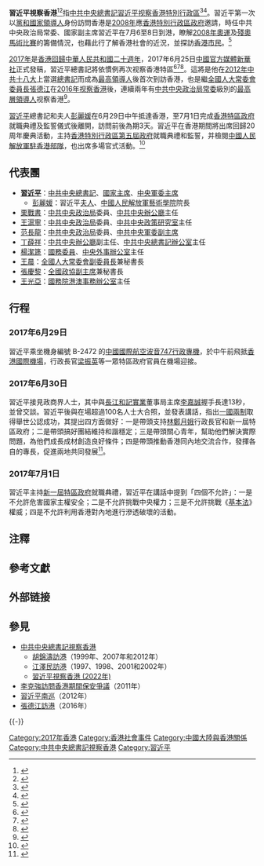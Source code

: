 {{expand|time=2017-08-19T11:13:13+00:00|content=本次訪問的影響}}

{{习近平系列}}

'''習近平視察香港'''<ref>{{cite news |url=http://www.locpg.hk/jsdt/2017-10/10/c_129718005.htm |title=香港：“一国两制”扬帆远航 |quote=在[[香港回归|香港回归]]祖国20周年之际，习近平总书记视察香港时的重要讲话精辟阐明了中央治港方略，为“[[一国两制|一国两制]]”在香港的实践行稳致远指明了方向 |publisher=[[香港中联办|香港中联办]] |date=2017-10-10 |accessdate=2017-10-11 |archive-date=2017-10-11 |archive-url=https://web.archive.org/web/20171011072355/http://www.locpg.hk/jsdt/2017-10/10/c_129718005.htm |dead-url=no }}</ref><ref>{{cite news |url=https://www.singpao.com.hk/index.php?fi=news1&id=46743 |title=王志民調任中聯辦 民主盼停撕裂建制盼搞好青年工作 |quote=「深入學習貫徹習近平總書記視察香港重要講話精神，堅決貫徹落實中央對港方針政策」 |publisher=成報 |date=2017-09-23 |accessdate=2017-09-23 |archive-date=2019-05-02 |archive-url=https://web.archive.org/web/20190502112643/https://www.singpao.com.hk/index.php?fi=news1&id=46743 |dead-url=no }}</ref>指[[中国共产党中央委员会总书记|中共中央總書記]][[習近平|習近平]][[中共中央總書記視察香港|视察]][[香港|香港特別行政區]]<ref>{{cite news|url=http://news.stnn.cc/hongkong/2017/0626/443304.shtml|title=香港各界熱烈歡迎習近平總書記來港視察|publisher=星島環球網|date=2017-06-26|deadurl=yes|archiveurl=https://web.archive.org/web/20170626114047/http://news.stnn.cc/hongkong/2017/0626/443304.shtml|archivedate=2017-06-26|accessdate=2017-06-26}}</ref><ref>{{cite news|url=http://news.takungpao.com/hkol/topnews/2017-06/3464877.html|title=評論：習總書記視察香港振奮民心 具重要啟示意義|publisher=大公網|date=2017-06-26|accessdate=2017-06-26|archive-date=2017-06-26|archive-url=https://web.archive.org/web/20170626022312/http://news.takungpao.com/hkol/topnews/2017-06/3464877.html|dead-url=no}}</ref>。習近平第一次以[[黨和國家領導人|黨和國家領導人]]身份訪問香港是[[2008年|2008年]]應[[香港特別行政區政府|香港特別行政區政府]]邀請，時任中共中央政治局常委、國家副主席習近平在7月6至8日到港，瞭解[[2008年夏季奧林匹克運動會|2008年奧運]]及[[傷殘奧林匹克運動會|殘奧]][[2008年夏季奧林匹克運動會馬術比賽|馬術比賽]]的籌備情況，也藉此行了解香港社會的近況，並探訪[[香港市民|香港市民]]。<ref>{{cite news |url=http://sp.wenweipo.com/966cf/ |title=習近平訪港視察奧馬 |publisher=香港文匯報 |date=2008-07-09 |accessdate=2017-03-09 |archive-date=2020-09-23 |archive-url=https://web.archive.org/web/20200923220608/http://sp.wenweipo.com/966cf/ |dead-url=no }}</ref>

[[2017年|2017年]]是[[香港回歸|香港回歸]][[中華人民共和國|中華人民共和國]][[香港特別行政區成立二十周年紀念|二十週年]]，2017年6月25日[[中華人民共和國媒體|中國官方媒體]][[新華社|新華社]]正式發稿，習近平總書記將依慣例再次视察香港特區<ref>{{cite news |url=http://news.xinhuanet.com/politics/2017-06/25/c_1121205750.htm |title=习近平将出席庆祝香港回归祖国20周年大会并视察香港特别行政区 |publisher=新华网 |date=2017-06-25 |accessdate=2017-06-25 |archive-date=2017-10-18 |archive-url=https://web.archive.org/web/20171018212552/http://news.xinhuanet.com/politics/2017-06/25/c_1121205750.htm |dead-url=no }}</ref><ref>{{cite news |url = http://www.post852.com/207515/%E5%82%B3%E7%BF%92%E7%B8%BD%E8%A8%AA%E6%B8%AF%E3%80%80%E7%89%B9%E5%8D%80%E8%AD%A6%E5%AF%9F6%E6%9C%88%E6%9C%80%E5%A4%A7%E5%8F%8D%E6%9A%B4%E6%BC%94%E7%BF%92%E8%A9%A6%E5%B0%84%E6%A9%A1%E8%86%A0%E5%AD%90/ |title = 傳習總訪港　特區警察6月最大反暴演習試射橡膠子彈 |publisher = 香港852郵報 |date = 2017-03-08 |accessdate = 2017-03-09 |archive-date = 2019-05-06 |archive-url = https://web.archive.org/web/20190506063419/https://www.post852.com/207515/%e5%82%b3%e7%bf%92%e7%b8%bd%e8%a8%aa%e6%b8%af%e3%80%80%e7%89%b9%e5%8d%80%e8%ad%a6%e5%af%9f6%e6%9c%88%e6%9c%80%e5%a4%a7%e5%8f%8d%e6%9a%b4%e6%bc%94%e7%bf%92%e8%a9%a6%e5%b0%84%e6%a9%a1%e8%86%a0%e5%ad%90/ |dead-url = no }}</ref><ref>{{cite news |url=http://hk.apple.nextmedia.com/realtime/china/20170114/56174760 |title=傳習總7.1赴港前要製造「祥和」 暫停打壓人權律師 |publisher=香港蘋果日報 |date=2017-01-14 |accessdate=2017-03-09 |archive-date=2017-08-19 |archive-url=https://web.archive.org/web/20170819150346/http://hk.apple.nextmedia.com/realtime/china/20170114/56174760 |dead-url=no }}</ref>。這將是他在[[2012年|2012年]][[中國共產黨第十八次全國代表大會|中共十八大]]上當選[[中國共產黨中央委員會總書記|總書記]]而成為[[中華人民共和國最高領導人|最高領導人]]後首次到訪香港{{NoteTag|[[中华人民共和国|中华人民共和国]]由[[中国共产党|中国共产党]]实行[[一党执政|一党执政]]，[[中共中央总书记|中共中央总书记]]兼[[中共中央军委主席|中共中央军委主席]]为[[中华人民共和国最高领导人|最高领导人]]。[[中国共产党中央委员会总书记|中国共产党中央委员会总书记]]的权力、地位和排名均在作为[[虚位元首|虚位元首]]的[[中华人民共和国主席|中华人民共和国主席]]之上。}}{{NoteTag|香港媒體引述知情人士透露，[[習近平|習近平]]今次來港視察特區，中方官員以「[[總書記|總書記]]」稱呼習近平，藉此突出[[中國共產黨|中國共產黨]]的全面管治權，不止於深圳河以北，還包括一千一百平方公里的香港特別行政區。<ref>{{cite news |url = https://www.hk01.com/%E6%B8%AF%E8%81%9E/100620/-%E7%BF%92%E8%BF%91%E5%B9%B3%E8%A8%AA%E6%B8%AF-%E4%B8%83%E4%B8%80%E6%B4%BB%E5%8B%95%E5%B0%87%E7%AA%81%E5%87%BA-%E7%B8%BD%E6%9B%B8%E8%A8%98-%E8%BA%AB%E4%BB%BD-%E5%87%B8%E9%A1%AF%E4%B8%AD%E5%85%B1%E6%B2%BB%E5%9C%8B |title=【習近平訪港】七一活動將突出「總書記」身份　凸顯中共治國 |publisher=香港01 |date=2017-06-27 }}</ref>}}，也是繼[[全國人大常委會委員長|全國人大常委會委員長]][[張德江|張德江]]在[[張德江視察香港|2016年视察香港]]後，連續兩年有[[中國共產黨中央政治局常務委員會|中共中央政治局常委]]級別的[[國家級正職|最高層領導人]]视察香港<ref>{{cite news |url=http://archive.news.gov.hk/tc/news_video/feature/html/2016/05/20160517_115205.shtml |title=張德江抵港訪問三日 |publisher=香港政府新聞網 |date=2016-05-17 |access-date=2017-03-09 |archive-url=https://web.archive.org/web/20170819144924/http://archive.news.gov.hk/tc/news_video/feature/html/2016/05/20160517_115205.shtml |archive-date=2017-08-19 |dead-url=yes }}</ref>。

[[習近平|習近平]]總書記和夫人[[彭麗媛|彭麗媛]]在6月29日中午抵達香港，至7月1日完成[[香港特別行政區政府|香港特區政府]]就職典禮及監誓儀式後離開，訪問前後為期3天。習近平在香港期間將出席回歸20周年慶典活動，主持[[香港特別行政區第五屆政府|香港特別行政區第五屆政府]]就職典禮和監誓，并檢閱[[中國人民解放軍駐香港部隊|中國人民解放軍駐香港部隊]]，也出席多場官式活動。<ref>{{cite news |url=http://www.appledaily.com.tw/realtimenews/article/new/20170307/1070489/ |title=傳習近平計畫　七一香港辦閱兵 |publisher=蘋果日報 |date=2017-03-07 |accessdate=2017-04-10 |archive-date=2017-07-31 |archive-url=https://web.archive.org/web/20170731104404/http://www.appledaily.com.tw/realtimenews/article/new/20170307/1070489/ |dead-url=no }}</ref>

==代表團==
*'''[[習近平|習近平]]'''：[[中共中央總書記|中共中央總書記]]、[[中華人民共和國主席|國家主席]]、[[中央軍委主席|中央軍委主席]]
**[[彭麗媛|彭麗媛]]：習近平[[中華人民共和國第一配偶|夫人]]、[[中國人民解放軍藝術學院|中國人民解放軍藝術學院]]院長
*[[栗戰書|栗戰書]]：[[中共中央政治局|中共中央政治局]]委員、[[中共中央辦公廳|中共中央辦公廳]]主任
*[[王滬寧|王滬寧]]：[[中共中央政治局|中共中央政治局]]委員、[[中共中央政策研究室|中共中央政策研究室]]主任
*[[范長龍|范長龍]]：[[中共中央政治局|中共中央政治局]]委員、[[中共中央軍委副主席|中共中央軍委副主席]]
*[[丁薛祥|丁薛祥]]：[[中共中央辦公廳|中共中央辦公廳]]副主任、[[中共中央總書記辦公室|中共中央總書記辦公室]]主任
*[[楊潔篪|楊潔篪]]：[[國務委員|國務委員]]、[[中央外事辦公室|中央外事辦公室]]主任
*[[王晨_(政治人物)|王晨]]：[[全國人大常委會副委員長|全國人大常委會副委員長]]兼秘書長
*[[張慶黎|張慶黎]]：[[全國政協副主席|全國政協副主席]]兼秘書長
*[[王光亞|王光亞]]：[[國務院港澳事務辦公室|國務院港澳事務辦公室]]主任

== 行程 ==
{{expand-section|time=2017-07-29}}
=== 2017年6月29日 ===
習近平乘坐機身編號 B-2472 的[[中國國際航空|中國國際航空]][[波音747|波音747]][[中華人民共和國專機|行政專機]]，於中午前飛抵[[香港國際機場|香港國際機場]]，行政長官[[梁振英|梁振英]]等一眾特區政府官員在機場迎接。

=== 2017年6月30日 ===
習近平接見政商界人士，其中與[[長江和記實業|長江和記實業]]董事局主席[[李嘉誠|李嘉誠]]握手長達13秒，並曾交談。習近平後與在場超過100名人士大合照，並發表講話，指出[[一國兩制|一國兩制]]取得舉世公認成功，其提出四方面做好：一是帶頭支持[[林鄭月娥|林鄭月娥]]行政長官和新一屆特區政府；二是帶頭搞好團結維持和諧穩定；三是帶頭關心青年，幫助他們解決實際問題，為他們成長成材創造良好條件；四是帶頭推動香港同內地交流合作，發揮各自的專長，促進兩地共同發展<ref>{{Cite news |url=https://www.hk01.com/article/101586/ |title=習近平訪港．有片 與李嘉誠握手長達13秒　晤政商界促支持林鄭 |date=2017-06-30|work=香港01}}</ref>。

=== 2017年7月1日 ===
習近平主持[[香港特別行政區第五屆政府|新一屆特區政府]]就職典禮，習近平在講話中提到「四個不允許」：一是不允許危害國家主權安全；二是不允許挑戰中央權力；三是不允許挑戰《[[中華人民共和國香港特別行政區基本法|基本法]]》權威；四是不允許利用香港對內地進行滲透破壞的活動。

== 注釋 ==
{{NoteFoot}}

== 參考文獻 ==
{{Reflist|30em}}

== 外部链接 ==
{{Wikinews|習近平總書記訪港三天出席回歸慶祝活動}}

== 參見 ==
{{Portal box|习近平|中国共产党|中华人民共和国|香港}}
* [[中共中央總書記視察香港|中共中央總書記視察香港]]
** [[胡錦濤訪港|胡錦濤訪港]]（1999年、2007年和2012年）
** [[江澤民訪港|江澤民訪港]]（1997、1998、2001和2002年）
** [[習近平視察香港_(2022年)|習近平視察香港 (2022年)]]
* [[李克強訪問香港期間保安爭議|李克強訪問香港期間保安爭議]]（2011年）
* [[習近平南巡|習近平南巡]]（2012年）
* [[張德江訪港|張德江訪港]]（2016年）

{{-}}
{{習近平}}

[[Category:2017年香港|Category:2017年香港]]
[[Category:香港社會事件|Category:香港社會事件]]
[[Category:中國大陸與香港關係|Category:中國大陸與香港關係]]
[[Category:中共中央總書記視察香港|Category:中共中央總書記視察香港]]
[[Category:習近平|Category:習近平]]